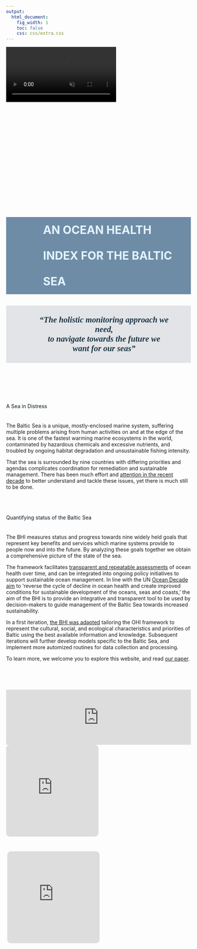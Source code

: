 ```yaml
---
output:
  html_document:
    fig_width: 1
    toc: false
    css: css/extra.css
---
```


<!-- <video autoplay muted loop id="myVideo"> -->
<!-- <source src="images/waves-ruvim-miksanskiy-pexels.mp4" type="video/mp4"> -->
<!-- </video> -->

<!-- <video autoplay muted loop id="myVideo"> -->
<!-- <source src="images/cliffs-rodnae-pexels.mp4" type="video/mp4"> -->
<!-- </video> -->

<video autoplay muted loop id="myVideo">
<source src="images/sea-ad-urpina-pexels.mp4" type="video/mp4">
</video>


<!-- Welcome page title with banner image -->
<div class="page-lead" style="background-image:url(images/banner-image-rocks.png);padding-top:270px">
<div class="wrap page-lead-content">
<!-- not using header class because want darker color overlapping image -->
<h3 style="background-color:#557897d9;color:#e4f3fb;line-height:70px;font-size:220%;padding-left:20%;padding-right:20px">  
AN OCEAN HEALTH INDEX FOR THE BALTIC SEA 
</h3>
</div>
</div>

<!-- Quote  -->
<p style="font-weight:700;background-color:#5b637829;color:#1d3544;font-family:Roboto Slab;font-style:oblique;font-size:160%;padding-left:18%;padding-right:12%;text-align:center;">
<br>
"The holistic monitoring approach we need,
<br>
to navigate towards the future we want for our seas"
<br>
<br>
</p>

<br>
<br>
<br>

<!-- About the Baltic Sea-->
<div class="content">
<h4 style="color:#0a1821;line-height:50px;font-weight:400;">
A Sea in Distress
</h4>

The Baltic Sea is a unique, mostly-enclosed marine system, suffering multiple problems arising from human activities on and at the edge of the sea. It is one of the fastest warming marine ecosystems in the world, contaminated by hazardous chemicals and excessive nutrients, and troubled by ongoing habitat degradation and unsustainable fishing intensity. 

That the sea is surrounded by nine countries with differing priorities and agendas complicates coordination for remediation and sustainable management. There has been much effort and [attention in the recent decade](http://stateofthebalticsea.helcom.fi/) to better understand and tackle these issues, yet there is much still to be done. 

<br> 
</div>

<!-- This Project -->
<div class="content">
<h4 style="color:#0a1821;line-height:50px;font-weight:400;">
Quantifying status of the Baltic Sea
</h4>

The BHI measures status and progress towards nine widely held goals that represent key benefits and services which marine systems provide to people now and into the future. By analyzing these goals together we obtain a comprehensive picture of the state of the sea. 

The framework facilitates [transparent and repeatable assessments](https://www.nature.com/articles/s41559-017-0160) of ocean health over time, and can be integrated into ongoing policy initiatives to support sustainable ocean management. In line with the UN [Ocean Decade aim](https://en.unesco.org/ocean-decade/about) to 'reverse the cycle of decline in ocean health and create improved conditions for sustainable development of the oceans, seas and coasts,' the aim of the BHI is to provide an integrative and transparent tool to be used by decision-makers to guide management of the Baltic Sea towards increased sustainability.

In a first iteration, [the BHI was adapted](https://peerj.com/articles/1503/) tailoring the OHI framework to represent the cultural, social, and ecological characteristics and priorities of Baltic using the best available information and knowledge. Subsequent iterations will further develop models specific to the Baltic Sea, and implement more automized routines for data collection and processing.

To learn more, we welcome you to explore this website, and read [our paper](https://doi.org/10.1002/pan3.10178).

<br> 
</div>

<br> 

<!-- Media frames: -->
<!-- podcast, video of Ben on OHI, our intro to BHI video -->
<iframe src="https://open.spotify.com/embed/episode/52grVGc6gBjR9vuWda8TGT?theme=0" width="100%" frameborder="0" allowtransparency="true" scrolling="no"></iframe>


<div class="rgncontainer">
<div class="rgnmap" style="background-color:#ffffff00;width:50%;height:290px;padding-right:3px;">
<iframe src="https://www.youtube.com/embed/fv2o-Bq2ue0" width="100%" height="250" style="border-radius:10px;" frameborder="0" allow="accelerometer;autoplay;gyroscope;picture-in-picture"></iframe>

</div>
<div class="rgnmap" style="background-color:#ffffff00;width:50%;height:290px;padding-left:3px;">
<iframe src="https://www.youtube.com/embed/3g6Xfq9FOrU" width="100%" height="250" style="border-radius:10px;" frameborder="0" allow="accelerometer;autoplay;gyroscope;picture-in-picture"></iframe>

</div>
</div>
